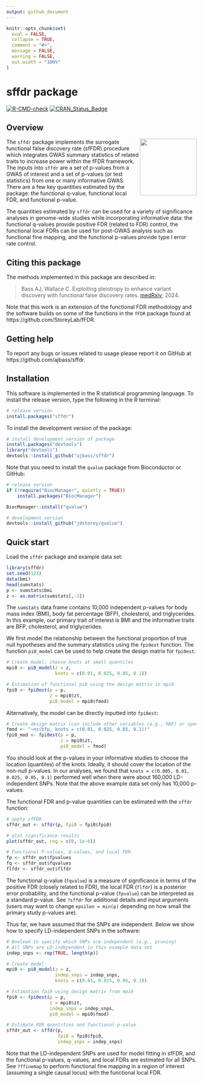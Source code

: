 ```yaml
---
output: github_document
---
```


```r
knitr::opts_chunk$set(
  eval = FALSE,
  collapse = TRUE,
  comment = "#>",
  message = FALSE,
  warning = FALSE,
  out.width = "100%"
)
```

# sffdr package

<!-- badges: start -->

[![R-CMD-check](https://github.com/ajbass/sffdr/actions/workflows/R-CMD-check.yml/badge.svg)](https://github.com/ajbass/sffdr/actions/workflows/R-CMD-check.yml) 
[![CRAN_Status_Badge](https://www.r-pkg.org/badges/version/sffdr)](https://cran.r-project.org/package=sffdr)

<!-- badges: end -->

## Overview
<img src="inst/figures/sffdr.png" align="right" height="150" />

The `sffdr` package implements the surrogate functional false discovery rate (sfFDR) procedure which integrates GWAS summary statistics of related traits to increase power within the fFDR framework. The inputs into `sffdr` are a set of p-values from a GWAS of interest and a set of p-values (or test statistics) from one or many informative GWAS. There are a few key quantities estimated by the package: the functional q-value, functional local FDR, and functional p-value. 

The quantities estimated by `sffdr` can be used for a variety of significance analyses in genome-wide studies while incorporating informative data: the functional q-values provide positive FDR (related to FDR) control, the functional local FDRs can be used for post-GWAS analysis such as functional fine mapping, and the functional p-values provide type I error rate control.

## Citing this package 

The methods implemented in this package are described in:

> Bass AJ, Wallace C. Exploiting pleiotropy to enhance variant discovery with functional false discovery rates. [medRxiv](https://doi.org/10.1101/2024.09.24.24314276); 2024.

Note that this work is an extension of the functional FDR methodology and the software builds on some of the functions in the `fFDR` package found at https://github.com/StoreyLab/fFDR.

## Getting help

To report any bugs or issues related to usage please report it on GitHub at https://github.com/ajbass/sffdr.

## Installation

This software is implemented in the R statistical programming language. To install the release version, type the following in the R terminal:

```r
# release version
install.packages("sffdr")
```

To install the development version of the package:

```r
# install development version of package
install.packages("devtools")
library("devtools")
devtools::install_github("ajbass/sffdr")
```

Note that you need to install the `qvalue` package from Bioconductor or GitHub:

```r
# release version
if (!require("BiocManager", quietly = TRUE))
    install.packages("BiocManager")

BiocManager::install("qvalue")

# development version
devtools::install_github("jdstorey/qvalue")
```

## Quick start

Load the `sffdr` package and example data set:

```r
library(sffdr)
set.seed(123)
data(bmi)
head(sumstats)
p <- sumstats$bmi
z <- as.matrix(sumstats[,-1])
```

The `sumstats` data frame contains 10,000 independent p-values for  body mass index (BMI), body fat percentage (BFP), cholesterol, and triglycerides. In this example, our primary trait of interest is BMI and the informative traits are BFP, cholesterol, and triglycerides. 

We first model the relationship between the functional proportion of true null hypotheses and the summary statistics using the `fpi0est` function. The function `pi0_model` can be used to help create the design matrix for `fpi0est`.

```r
# Create model: choose knots at small quantiles
mpi0 <- pi0_model(z = z,
                  knots = c(0.01, 0.025, 0.05, 0.1))

# Estimation of functional pi0 using the design matrix in mpi0
fpi0 <- fpi0est(p = p,
                z = mpi0$zt,
                pi0_model = mpi0$fmod)
```

Alternatively, the model can be directly inputted into `fpi0est`:

```r
# Create design matrix (can include other variables (e.g., MAF) or specify more complicated models)
fmod <- "~ns(bfp, knots = c(0.01, 0.025, 0.05, 0.1))"
fpi0_mod <- fpi0est(p = p,
                    z = mpi0$zt,
                    pi0_model = fmod)
```

You should look at the p-values in your informative studies to choose the location (quantiles) of the knots. Ideally, it should cover the location of the non-null p-values. In our analyses, we found that `knots = c(0.005, 0.01, 0.025, 0.05, 0.1)` performed well when there were about 160,000 LD-independent SNPs. Note that the above example data set only has 10,000 p-values.

The functional FDR and p-value quantities can be estimated with the `sffdr` function:

```r
# apply sfFDR
sffdr_out <- sffdr(p, fpi0 = fpi0$fpi0)   

# plot significance results
plot(sffdr_out, rng = c(0, 1e-6))

# Functional P-values, Q-values, and local FDR
fp <- sffdr_out$fpvalues
fq <- sffdr_out$fqvalues
flfdr <- sffdr_out$flfdr
```

The functional q-value (`fqvalue`) is a measure of significance in terms of the positive FDR (closely related to FDR), the local FDR (`flfdr`) is a posterior error probability, and the functional p-value (`fpvalue`) can be interpreted as a standard p-value. See `?sffdr` for additional details and input arguments (users may want to change `epsilon = min(p)` depending on how small the primary study p-values are).

Thus far, we have assumed that the SNPs are independent. Below we show how to specify LD-independent SNPs in the software:

```r
# Boolean to specify which SNPs are independent (e.g., pruning)
# All SNPs are LD-independent in this example data set 
indep_snps <- rep(TRUE, length(p))

# Create model 
mpi0 <- pi0_model(z = z,
                  indep_snps = indep_snps,
                  knots = c(0.01, 0.025, 0.05, 0.1))

# Estimation fpi0 using design matrix from mpi0
fpi0 <- fpi0est(p = p,
                z = mpi0$zt,
                indep_snps = indep_snps,
                pi0_model = mpi0$fmod)

# Estimate FDR quantities and functional p-value
sffdr_out <- sffdr(p,
                   fpi0 = fpi0$fpi0,
                   indep_snps = indep_snps)
```

Note that the LD-independent SNPs are used for model fitting in sfFDR, and the functional p-values, q-values, and local FDRs are estimated for all SNPs. See `?ffinemap` to perform functional fine mapping in a region of interest (assuming a single causal locus) with the functional local FDR.
